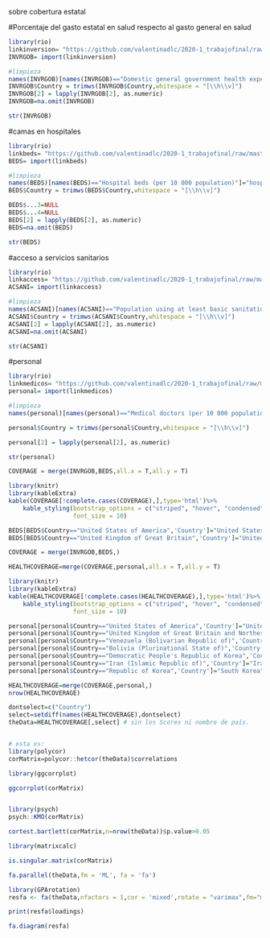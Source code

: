 sobre cobertura estatal

#Porcentaje del gasto estatal en salud respecto al gasto general en salud
```r
library(rio)
linkinversion= "https://github.com/valentinadlc/2020-1_trabajofinal/raw/master/inversiondelgobierno.xls.xlsx" 
INVRGOB= import(linkinversion)
```

```r
#limpieza
names(INVRGOB)[names(INVRGOB)=="Domestic general government health expenditure (GGHE-D) as percentage of current health expenditure (CHE) (%)"]="Gasto_general_gobierno_en salud"
INVRGOB$Country = trimws(INVRGOB$Country,whitespace = "[\\h\\v]")
INVRGOB[2] = lapply(INVRGOB[2], as.numeric)
INVRGOB=na.omit(INVRGOB)
```
```r
str(INVRGOB)
```
#camas en hospitales
```r
library(rio)
linkbeds= "https://github.com/valentinadlc/2020-1_trabajofinal/raw/master/beds%20on%20hospitals.xlsx" 
BEDS= import(linkbeds)
```

```r
#limpieza
names(BEDS)[names(BEDS)=="Hospital beds (per 10 000 population)"]="hospitals_beds"
BEDS$Country = trimws(BEDS$Country,whitespace = "[\\h\\v]")

BEDS$...3=NULL
BEDS$...4=NULL
BEDS[2] = lapply(BEDS[2], as.numeric)
BEDS=na.omit(BEDS)

```
```r
str(BEDS)
```
#acceso a servicios sanitarios
```r
library(rio)
linkaccess= "https://github.com/valentinadlc/2020-1_trabajofinal/raw/master/access%20sanity%20services.xlsx" 
ACSANI= import(linkaccess)
```

```r
#limpieza
names(ACSANI)[names(ACSANI)=="Population using at least basic sanitation services (%)"]="population_access_sanity_services"
ACSANI$Country = trimws(ACSANI$Country,whitespace = "[\\h\\v]")
ACSANI[2] = lapply(ACSANI[2], as.numeric)
ACSANI=na.omit(ACSANI)
```
```r
str(ACSANI)
```
#personal
```r
library(rio)
linkmedicos= "https://github.com/valentinadlc/2020-1_trabajofinal/raw/master/cantidad%20de%20medicos%20por%20cada%2010000.xlsx" 
personal= import(linkmedicos)
```
```r
#limpieza
names(personal)[names(personal)=="Medical doctors (per 10 000 population)"]="medical_doctors_per_10000_population"
```
```r
personal$Country = trimws(personal$Country,whitespace = "[\\h\\v]")
```
```r
personal[2] = lapply(personal[2], as.numeric)
```

```r
str(personal)
```
```r
COVERAGE = merge(INVRGOB,BEDS,all.x = T,all.y = T)
```
```r
library(knitr)
library(kableExtra)
kable(COVERAGE[!complete.cases(COVERAGE),],type='html')%>%
    kable_styling(bootstrap_options = c("striped", "hover", "condensed", "responsive"),
                  font_size = 10)                          
```
```r
BEDS[BEDS$Country=="United States of America",'Country']="United States"
BEDS[BEDS$Country=="United Kingdom of Great Britain",'Country']="United Kingdom"
```
```r
COVERAGE = merge(INVRGOB,BEDS,)
```
```r
HEALTHCOVERAGE=merge(COVERAGE,personal,all.x = T,all.y = T)
```
```r
library(knitr)
library(kableExtra)
kable(HEALTHCOVERAGE[!complete.cases(HEALTHCOVERAGE),],type='html')%>%
    kable_styling(bootstrap_options = c("striped", "hover", "condensed", "responsive"),
                  font_size = 10)                          
```
```r
personal[personal$Country=="United States of America",'Country']="United States"
personal[personal$Country=="United Kingdom of Great Britain and Northern Ireland",'Country']="United Kingdom"
personal[personal$Country=="Venezuela (Bolivarian Republic of)",'Country']="Venezuela"
personal[personal$Country=="Bolivia (Plurinational State of)",'Country']="Bolivia"
personal[personal$Country=="Democratic People's Republic of Korea",'Country']="North Korea"
personal[personal$Country=="Iran (Islamic Republic of)",'Country']="Iran"
personal[personal$Country=="Republic of Korea",'Country']="South Korea"
```
```r
HEALTHCOVERAGE=merge(COVERAGE,personal,)
nrow(HEALTHCOVERAGE)
```
```r
dontselect=c("Country")
select=setdiff(names(HEALTHCOVERAGE),dontselect) 
theData=HEALTHCOVERAGE[,select] # sin los Scores ni nombre de país.


# esta es:
library(polycor)
corMatrix=polycor::hetcor(theData)$correlations
```
```r
library(ggcorrplot)

ggcorrplot(corMatrix)
```
```r
```


```r
library(psych)
psych::KMO(corMatrix) 
```
```r
cortest.bartlett(corMatrix,n=nrow(theData))$p.value>0.05
```
```r
library(matrixcalc)

is.singular.matrix(corMatrix)
```
```r
fa.parallel(theData,fm = 'ML', fa = 'fa')
```
```r

library(GPArotation)
resfa <- fa(theData,nfactors = 1,cor = 'mixed',rotate = "varimax",fm="minres")
```
```r
print(resfa$loadings)
```
```r
fa.diagram(resfa)
```

